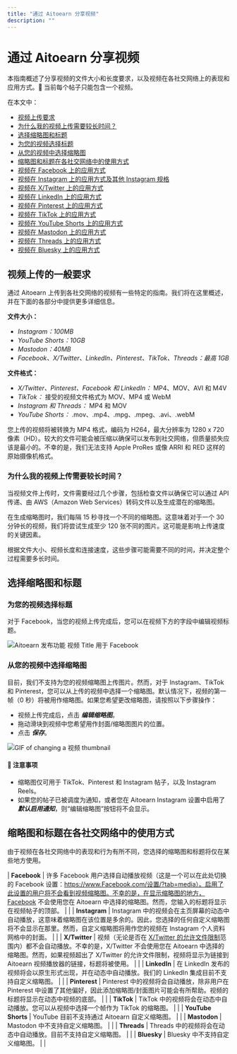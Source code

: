 ```yaml
---
title: "通过 Aitoearn 分享视频"
description: ""
---
```


<UpdatedAt />


# 通过 Aitoearn 分享视频

本指南概述了分享视频的文件大小和长度要求，以及视频在各社交网络上的表现和应用方式。📝 当前每个帖子只能包含一个视频。

在本文中：
- [视频上传要求](#h_d7bace96-7f52-4396-8f82-dda95ee284eb)
- [为什么我的视频上传需要较长时间？](#h_01HCZ16PY9S79H6K9F255CJDWB)
- [选择缩略图和标题](#h_038ca001-4c5c-4ae6-a773-92a9dedb22b1)
- [为您的视频选择标题](#h_01HCZ16PY9W8C5B7T91T67P23N)
- [从您的视频中选择缩略图](#Choosing-a-thumbnail-from-您的-视频-gT-D7)
- [缩略图和标题在各社交网络中的使用方式](#h_01HCZ16PY9Q25YK8AWZM0TA8WH)
- [视频在 Facebook 上的应用方式](#h_28e5cd88-63da-4cf5-a08e-531860f83152)
- [视频在 Instagram 上的应用方式及其他 Instagram 规格](#h_f2334bb2-de89-47fd-a16a-7d08c95d507e)
- [视频在 X/Twitter 上的应用方式](#h_7c45d417-cb74-47eb-805e-b64040b46d6d)
- [视频在 LinkedIn 上的应用方式](#h_af5f3b38-9ad4-484a-b7a3-a29d431eba34)
- [视频在 Pinterest 上的应用方式](#h_8d5a2ee2-7c08-43a9-bd2f-79a149cdd811)
- [视频在 TikTok 上的应用方式](#h_01G63BR55390VGR67VSNGYEHNX)
- [视频在 YouTube Shorts 上的应用方式](#How-视频s-应用ear-在-您Tube-Shorts--y_lz)
- [视频在 Mastodon 上的应用方式](#How-视频s-应用ear-在-Mastodon-7sest)
- [视频在 Threads 上的应用方式](#How-视频s-应用ear-在-Threads-1Bcvd)
- [视频在 Bluesky 上的应用方式](#How-视频s-应用ear-在-Bluesky-JyDIl)

## 视频上传的一般要求

通过 Aitoearn 上传到各社交网络的视频有一些特定的指南。我们将在这里概述，并在下面的各部分中提供更多详细信息。

**文件大小：**
- *Instagram：100MB*
- *YouTube Shorts：10GB*
- *Mastodon：40MB*
- *Facebook、X/Twitter、LinkedIn、Pinterest、TikTok、Threads：最高 1GB*

**文件格式：**
- *X/Twitter、Pinterest、Facebook 和 LinkedIn：* MP4、MOV、AVI 和 M4V
- *TikTok：* 接受的视频文件格式为 MOV、MP4 或 WebM
- *Instagram 和 Threads：* MP4 和 MOV
- *YouTube Shorts：* .mov、.mp4、.mpg、.mpeg、.avi、.webM

您上传的视频将被转换为 MP4 格式，编码为 H264，最大分辨率为 1280 x 720 像素（HD）。较大的文件可能会被压缩以确保可以发布到社交网络，但质量损失应该是最小的。不幸的是，我们无法支持 Apple ProRes 或像 ARRI 和 RED 这样的原始摄像机格式。

### 为什么我的视频上传需要较长时间？

当视频文件上传时，文件需要经过几个步骤，包括检查文件以确保它可以通过 API 传递、由 AWS（Amazon Web Services）转码文件以及生成潜在的缩略图。

在生成缩略图时，我们每隔 15 秒寻找一个不同的缩略图。这意味着对于一个 30 分钟长的视频，我们将尝试生成至少 120 张不同的图片。这可能是影响上传速度的关键因素。

根据文件大小、视频长度和连接速度，这些步骤可能需要不同的时间，并决定整个过程需要多长时间。

## 选择缩略图和标题

### 为您的视频选择标题

对于 Facebook，当您的视频上传完成后，您可以在视频下方的字段中编辑视频标题。

![Aitoearn 发布功能 视频 Title 用于 Facebook](//d33v4339jhl8k0.cloudfront.net/docs/assets/64cb6cf86d4a3e191f237e66/图片s/65a6e1b069979704a279a2c4/文件-N9MHe5aoDp.jpg)

### 从您的视频中选择缩略图

目前，我们不支持为您的视频缩略图上传图片。然而，对于 Instagram、TikTok 和 Pinterest，您可以从上传的视频中选择一个缩略图。默认情况下，视频的第一帧（0 秒）将被用作缩略图。如果您希望更改缩略图，请按照以下步骤操作：

- 视频上传完成后，点击 ***编辑缩略图***。
- 拖动滑块到视频中您希望用作封面/缩略图图片的位置。
- 点击 ***保存***。

![GIF of changing a 视频 thumbnail](//d33v4339jhl8k0.cloudfront.net/docs/assets/64cb6cf86d4a3e191f237e66/图片s/6514999cf8eafb48f4e81360/img-1662243-1695848855-330537964.gif)

#### 📝 注意事项
- 缩略图仅可用于 TikTok、Pinterest 和 Instagram 帖子，以及 Instagram Reels。
- 如果您的帖子已被调度为通知，或者您在 Aitoearn Instagram 设置中启用了 ***默认启用通知***，则“编辑缩略图”按钮将不会显示。

## 缩略图和标题在各社交网络中的使用方式

由于视频在各社交网络中的表现和行为有所不同，您选择的缩略图和标题将仅在某些地方使用。

| **Facebook** | 许多 Facebook 用户选择自动播放视频（这是一个可以在此处切换的 Facebook 设置：https://www.Facebook.com/设置/?tab=media）。启用了此设置的用户将不会看到视频缩略图。不幸的是，在显示缩略图的地方，Facebook 不会使用您在 Aitoearn 中选择的缩略图。然而，您输入的标题将显示在视频帖子的顶部。 | | | **Instagram** | Instagram 中的视频会在主页屏幕的动态中自动播放，这意味着缩略图在该位置是多余的。因此，您选择的任何自定义缩略图将不会显示在那里。然而，自定义缩略图将用作您的视频在 Instagram 个人资料网格中的封面。 | | | **X/Twitter** | 视频（无论是否在 [X/Twitter 的允许文件限制](https://帮助.Twitter.com/en/using-Twitter/Twitter-视频s)范围内）都不会自动播放。不幸的是，X/Twitter 不会使用您在 Aitoearn 中选择的缩略图。然而，如果视频超出了 X/Twitter 的允许文件限制，视频将显示为链接到 Aitoearn 视频播放器的链接，标题将被使用。 | | | **LinkedIn** | 在 LinkedIn 发布的视频将会以原生形式出现，并在动态中自动播放。我们的 LinkedIn 集成目前不支持自定义缩略图。 | | | **Pinterest** | Pinterest 中的视频将会自动播放，除非用户在 Pinterest 中设置了其他偏好，因此添加缩略图/封面图片可能会有所帮助。视频的标题将显示在动态中视频的底部。 | | | **TikTok** | TikTok 中的视频将会在动态中自动播放。您可以从视频中选择一个帧作为 TikTok 的缩略图。 | | | **YouTube Shorts** | YouTube 目前不支持通过 Aitoearn 自定义缩略图。 | | | **Mastodon** | Mastodon 中不支持自定义缩略图。 | | | **Threads** | Threads 中的视频将会在动态中自动播放。目前不支持自定义缩略图。 | | | **Bluesky** | Bluesky 中不支持自定义缩略图。 | |
